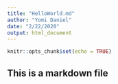 ---
title: "HelloWorld.md"
author: "Yomi Daniel"
date: "2/22/2020"
output: html_document
---

```{r setup, include=FALSE}
knitr::opts_chunk$set(echo = TRUE)
```

## This is a markdown file